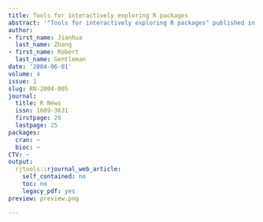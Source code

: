 ```yaml
---
title: Tools for interactively exploring R packages
abstract: '"Tools for interactively exploring R packages" published in R News.'
author:
- first_name: Jianhua
  last_name: Zhang
- first_name: Robert
  last_name: Gentleman
date: '2004-06-01'
volume: 4
issue: 1
slug: RN-2004-005
journal:
  title: R News
  issn: 1609-3631
  firstpage: 20
  lastpage: 25
packages:
  cran: ~
  bioc: ~
CTV: ~
output:
  rjtools::rjournal_web_article:
    self_contained: no
    toc: no
    legacy_pdf: yes
preview: preview.png

---
```

